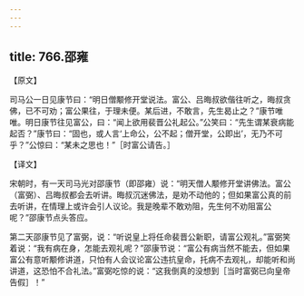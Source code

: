 ```yaml
---
---
---
```

title: 766.邵雍
---



【原文】

司马公一日见康节曰：“明日僧颙修开堂说法。富公、吕晦叔欲偕往听之，晦叔贪佛，已不可劝；富公果往，于理未便。某后进，不敢言，先生曷止之？”康节唯唯。明日康节往见富公，曰：“闻上欲用裴晋公礼起公。”公笑曰：“先生谓某衰病能起否？”康节曰：“固也，或人言‘上命公，公不起；僧开堂，公即出’，无乃不可乎？”公惊曰：“某未之思也！”［时富公请告。］

【译文】

宋朝时，有一天司马光对邵康节（即邵雍）说：“明天僧人颙修开堂讲佛法。富公（富弼）、吕晦叔都会去听讲。晦叔沉迷佛法，是劝不动他的；但如果富公真的前去听讲，在情理上或许会引人议论。我是晚辈不敢劝阻，先生何不劝阻富公呢？”邵康节点头答应。

第二天邵康节见了富弼，说：“听说皇上将任命裴晋公新职，请富公观礼。”富弼笑着说：“我有病在身，怎能去观礼呢？”邵康节说：“富公有病当然不能去，但如果富公有意听颙修讲道，只怕有人会议论富公违抗皇命，托病不去观礼，却能听和尚讲道，这恐怕不合礼法。”富弼吃惊的说：“这我倒真的没想到［当时富弼已向皇帝告假］！”